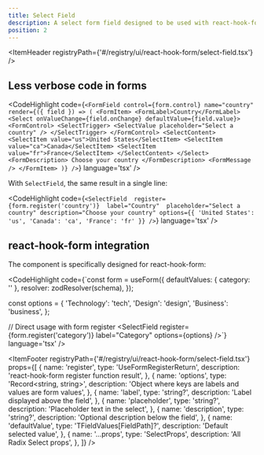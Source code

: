 ```yaml
---
title: Select Field
description: A select form field designed to be used with react-hook-form and Zod for validation. It combines a label, select dropdown, error handling, and optional description into a single reusable component.
position: 2
---
```


<ItemHeader registryPath={'#/registry/ui/react-hook-form/select-field.tsx'} />

## Less verbose code in forms

<CodeHighlight code={`<FormField
  control={form.control}
  name="country"
  render={({ field }) => (
    <FormItem>
      <FormLabel>Country</FormLabel>
      <Select onValueChange={field.onChange} defaultValue={field.value}>
        <FormControl>
          <SelectTrigger>
            <SelectValue placeholder="Select a country" />
          </SelectTrigger>
        </FormControl>
        <SelectContent>
          <SelectItem value="us">United States</SelectItem>
          <SelectItem value="ca">Canada</SelectItem>
          <SelectItem value="fr">France</SelectItem>
        </SelectContent>
      </Select>
      <FormDescription>
        Choose your country
      </FormDescription>
      <FormMessage />
    </FormItem>
  )}
/>`} language='tsx' />

With `SelectField`, the same result in a single line:

<CodeHighlight code={`<SelectField 
      register={form.register('country')} 
      label="Country" 
      placeholder="Select a country"
      description="Choose your country"
      options={{ 'United States': 'us', 'Canada': 'ca', 'France': 'fr' }}
/>`} language='tsx' />

## react-hook-form integration

The component is specifically designed for react-hook-form:

<CodeHighlight code={`const form = useForm({
      defaultValues: { category: '' },
      resolver: zodResolver(schema),
});

const options = {
      'Technology': 'tech',
      'Design': 'design', 
      'Business': 'business',
};

// Direct usage with form register
<SelectField 
      register={form.register('category')} 
      label="Category" 
      options={options}
/>`} language='tsx' />

<ItemFooter registryPath={'#/registry/ui/react-hook-form/select-field.tsx'} props={[
  {
    name: 'register',
    type: 'UseFormRegisterReturn',
    description: 'react-hook-form register function result',
  },
  {
    name: 'options',
    type: 'Record<string, string>',
    description: 'Object where keys are labels and values are form values',
  },
  {
    name: 'label',
    type: 'string?',
    description: 'Label displayed above the field',
  },
  {
    name: 'placeholder',
    type: 'string?',
    description: 'Placeholder text in the select',
  },
  {
    name: 'description',
    type: 'string?',
    description: 'Optional description below the field',
  },
  {
    name: 'defaultValue',
    type: 'TFieldValues[FieldPath<TFieldValues>]?',
    description: 'Default selected value',
  },
  {
    name: '...props',
    type: 'SelectProps',
    description: 'All Radix Select props',
  },
]} />
